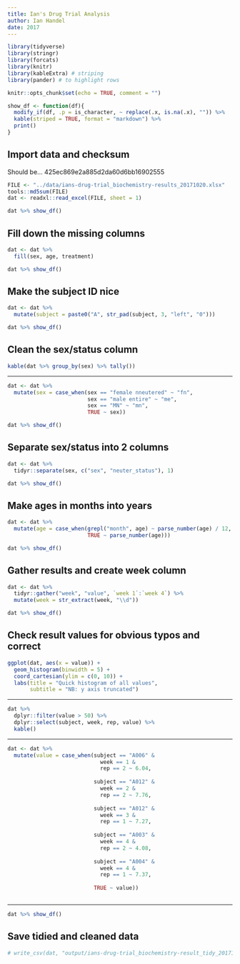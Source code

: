 ```yaml
---
title: Ian's Drug Trial Analysis
author: Ian Handel
date: 2017
---
```


```r
library(tidyverse)
library(stringr)
library(forcats)
library(knitr)
library(kableExtra) # striping
library(pander) # to highlight rows

knitr::opts_chunk$set(echo = TRUE, comment = "")

show_df <- function(df){
  modify_if(df, .p = is_character, ~ replace(.x, is.na(.x), "")) %>%
  kable(striped = TRUE, format = "markdown") %>% 
  print()
}
```

## Import data and checksum

Should be...
425ec869e2a885d2da60d6bb16902555

```r
FILE <- "../data/ians-drug-trial_biochemistry-results_20171020.xlsx"
tools::md5sum(FILE)
dat <- readxl::read_excel(FILE, sheet = 1)
```
  
  
```r
dat %>% show_df()
```
## Fill down the missing columns

```r
dat <- dat %>% 
  fill(sex, age, treatment)
```
```r
dat %>% show_df()
```
## Make the subject ID nice

```r
dat <- dat %>% 
  mutate(subject = paste0("A", str_pad(subject, 3, "left", "0")))
```

```r
dat %>% show_df()
```
## Clean the sex/status column

```r
kable(dat %>% group_by(sex) %>% tally())
```

---

```r
dat <- dat %>%
  mutate(sex = case_when(sex == "female nneutered" ~ "fn",
                         sex == "male entire" ~ "me",
                         sex == "MN" ~ "mn",
                         TRUE ~ sex))
```

```r
dat %>% show_df()
```

## Separate sex/status into 2 columns

```r
dat <- dat %>% 
  tidyr::separate(sex, c("sex", "neuter_status"), 1)
```

```r
dat %>% show_df()
```

## Make ages in months into years

```r
dat <- dat %>%
  mutate(age = case_when(grepl("month", age) ~ parse_number(age) / 12,
                         TRUE ~ parse_number(age)))
```

```r
dat %>% show_df()
```
## Gather results and create week column

```r
dat <- dat %>%
  tidyr::gather("week", "value", `week 1`:`week 4`) %>% 
  mutate(week = str_extract(week, "\\d"))
```

```r
dat %>% show_df()
```

## Check result values for obvious typos and correct

```r
ggplot(dat, aes(x = value)) +
  geom_histogram(binwidth = 5) +
  coord_cartesian(ylim = c(0, 10)) + 
  labs(title = "Quick histogram of all values",
       subtitle = "NB: y axis truncated")
```

---

```r
dat %>% 
  dplyr::filter(value > 50) %>% 
  dplyr::select(subject, week, rep, value) %>% 
  kable()
```
---

```r

dat <- dat %>%
  mutate(value = case_when(subject == "A006" &
                             week == 1 &
                             rep == 2 ~ 6.04,
                           
                           subject == "A012" &
                             week == 2 &
                             rep == 2 ~ 7.76,
                           
                           subject == "A012" &
                             week == 3 &
                             rep == 1 ~ 7.27,
                           
                           subject == "A003" &
                             week == 4 &
                             rep == 2 ~ 4.08,
                           
                           subject == "A004" &
                             week == 4 &
                             rep == 1 ~ 7.37,
                           
                           TRUE ~ value))
  
```
---

```r
dat %>% show_df()
```

## Save tidied and cleaned data

```r
# write_csv(dat, "output/ians-drug-trial_biochemistry-result_tidy_20171020.csv")
```

